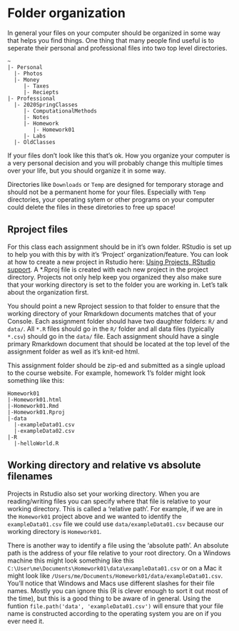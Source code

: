 # Folder organization

In general your files on your computer should be organized in some way that helps you find things.
One thing that many people find useful is to seperate their personal and professional files into two top level directories.
```
~
|- Personal
  |- Photos
  |- Money
     |- Taxes
     |- Reciepts
|- Professional
  |- 2020SpringClasses
     |- ComputationalMethods
     |- Notes
     |- Homework
        |- Homework01
     |- Labs
  |- OldClasses
```
If your files don't look like this that's ok. How you organize your computer is a very personal decision and you will probably change this multiple times over your life, but you should organize it in some way.

Directories like `Downloads` or `Temp` are designed for temporary storage and should not be a permanent home for your files.
Especially with `Temp` directories, your operating sytem or other programs on your computer could delete the files in these diretories to free up space!

## Rproject files

For this class each assignment should be in it's own folder.
RStudio is set up to help you with this by with it's 'Project' organization/feature.
You can look at how to create a new project in Rstudio here: [Using Projects, RStudio support](https://support.rstudio.com/hc/en-us/articles/200526207-Using-Projects).
A *.Rproj file is created with each new project in the project directory.
Projects not only help keep you organized they also make sure that your working directory is set to the folder you are working in.
Let's talk about the organization first.

You should point a new Rproject session to that folder to ensure that the working directory of your Rmarkdown documents matches that of your Console.
Each assignment folder should have two daughter folders: `R/` and `data/`. All `*.R` files should go in the `R/` folder and all data files (typically `*.csv`) should go in the `data/` file.
Each assignment should have a single primary Rmarkdown document that should be located at the top level of the assignment folder as well as it's knit-ed html.

This assignment folder should be zip-ed and submitted as a single upload to the course website.
For example, homework 1's folder might look something like this:
```
Homework01
|-Homework01.html
|-Homework01.Rmd
|-Homework01.Rproj
|-data
  |-exampleData01.csv
  |-exampleData02.csv
|-R
  |-helloWorld.R
```

## Working directory and relative vs absolute filenames

Projects in Rstudio also set your working directory.
When you are reading/writing files you can specify where that file is relative to your working directory.
This is called a 'relative path'.
For example, if we are in the `Homework01` project above and we wanted to identify the `exampleData01.csv` file we could use `data/exampleData01.csv` because our working directory is `Homework01`.

There is another way to identify a file using the 'absolute path'.
An absolute path is the address of your file relative to your root directory.
On a Windows machine this might look something like this `C:\User\me\Documents\Homework01\data\exampleData01.csv` or on a Mac it might look like `/Users/me/Documents/Homework01/data/exampleData01.csv`.
You'll notice that Windows and Macs use different slashes for their file names.
Mostly you can ignore this (R is clever enough to sort it out most of the time), but this is a good thing to be aware of in general.
Using the funtion `file.path('data', 'exampleData01.csv')` will ensure that your file name is constructed according to the operating system you are on if you ever need it.

